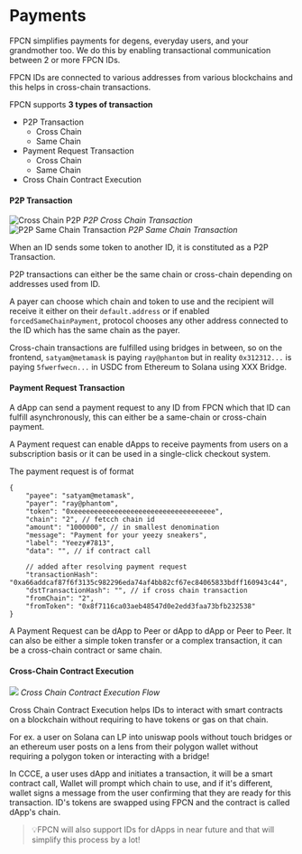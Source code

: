 # Payments

FPCN simplifies payments for degens, everyday users, and your grandmother too. We do this by enabling transactional communication between 2 or more FPCN IDs.

FPCN IDs are connected to various addresses from various blockchains and this helps in cross-chain transactions.

FPCN supports **3 types of transaction**

- P2P Transaction
    - Cross Chain
    - Same Chain
- Payment Request Transaction
    - Cross Chain
    - Same Chain
- Cross Chain Contract Execution

#### P2P Transaction

![Cross Chain P2P](https://i.imgur.com/oWaEMaa.png)
*P2P Cross Chain Transaction*
![P2P Same Chain Transaction](https://i.imgur.com/1Hivwvp.png)
*P2P Same Chain Transaction*

When an ID sends some token to another ID, it is constituted as a P2P Transaction.

P2P transactions can either be the same chain or cross-chain depending on addresses used from ID.

A payer can choose which chain and token to use and the recipient will receive it either on their `default.address` or if enabled `forcedSameChainPayment`, protocol chooses any other address connected to the ID which has the same chain as the payer.

Cross-chain transactions are fulfilled using bridges in between, so on the frontend, `satyam@metamask` is paying `ray@phantom` but in reality `0x312312...` is paying `5fwerfwecn...` in USDC from Ethereum to Solana using XXX Bridge.

#### Payment Request Transaction

A dApp can send a payment request to any ID from FPCN which that ID can fulfill asynchronously, this can either be a same-chain or cross-chain payment.

A Payment request can enable dApps to receive payments from users on a subscription basis or it can be used in a single-click checkout system.

The payment request is of format
```json!
{
    "payee": "satyam@metamask",
    "payer": "ray@phantom",
    "token": "0xeeeeeeeeeeeeeeeeeeeeeeeeeeeeeeeeeee",
    "chain": "2", // fetcch chain id
    "amount": "1000000", // in smallest denomination
    "message": "Payment for your yeezy sneakers",
    "label": "Yeezy#7813",
    "data": "", // if contract call
    
    // added after resolving payment request
    "transactionHash": "0xa66addcaf87f6f3135c982296eda74af4bb82cf67ec84065833bdff160943c44",
    "dstTransactionHash": "", // if cross chain transaction
    "fromChain": "2",
    "fromToken": "0x8f7116ca03aeb48547d0e2edd3faa73bfb232538"
}
```

A Payment Request can be dApp to Peer or dApp to dApp or Peer to Peer. It can also be either a simple token transfer or a complex transaction, it can be a cross-chain contract or same chain.

#### Cross-Chain Contract Execution
![](https://i.imgur.com/G9mcf28.png)
*Cross Chain Contract Execution Flow*

Cross Chain Contract Execution helps IDs to interact with smart contracts on a blockchain without requiring to have tokens or gas on that chain.

For ex. a user on Solana can LP into uniswap pools without touch bridges or an ethereum user posts on a lens from their polygon wallet without requiring a polygon token or interacting with a bridge!

In CCCE, a user uses dApp and initiates a transaction, it will be a smart contract call, Wallet will prompt which chain to use, and if it's different, wallet signs a message from the user confirming that they are ready for this transaction. ID's tokens are swapped using FPCN and the contract is called dApp's chain.

> 💡FPCN will also support IDs for dApps in near future and that will simplify this process by a lot!